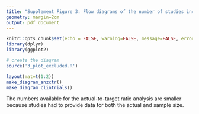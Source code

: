 ---
title: "Supplement Figure 3: Flow diagrams of the number of studies included and excluded"
geometry: margin=2cm
output: pdf_document
---

```{r, include=FALSE}
knitr::opts_chunk$set(echo = FALSE, warning=FALSE, message=FALSE, error=FALSE, comment='', dpi=400)
library(dplyr)
library(ggplot2)

# create the diagram
source('3_plot_excluded.R')
```

```{r, fig.width=9, fig.height=7}
layout(mat=t(1:2))
make_diagram_anzctr()
make_diagram_clintrials()
```

The numbers available for the actual-to-target ratio analysis are smaller because studies had to provide data for both the actual and sample size.